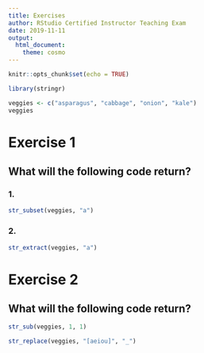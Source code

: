 ```yaml
---
title: Exercises
author: RStudio Certified Instructor Teaching Exam
date: 2019-11-11
output: 
  html_document:
    theme: cosmo
---
```


```r
knitr::opts_chunk$set(echo = TRUE)
```


```r
library(stringr)

veggies <- c("asparagus", "cabbage", "onion", "kale")
veggies
```


# Exercise 1

## What will the following code return?

### 1.

```r
str_subset(veggies, "a")
```


### 2.

```r
str_extract(veggies, "a")
```

# Exercise 2

## What will the following code return?

```r
str_sub(veggies, 1, 1)
```

```r
str_replace(veggies, "[aeiou]", "_")
```






